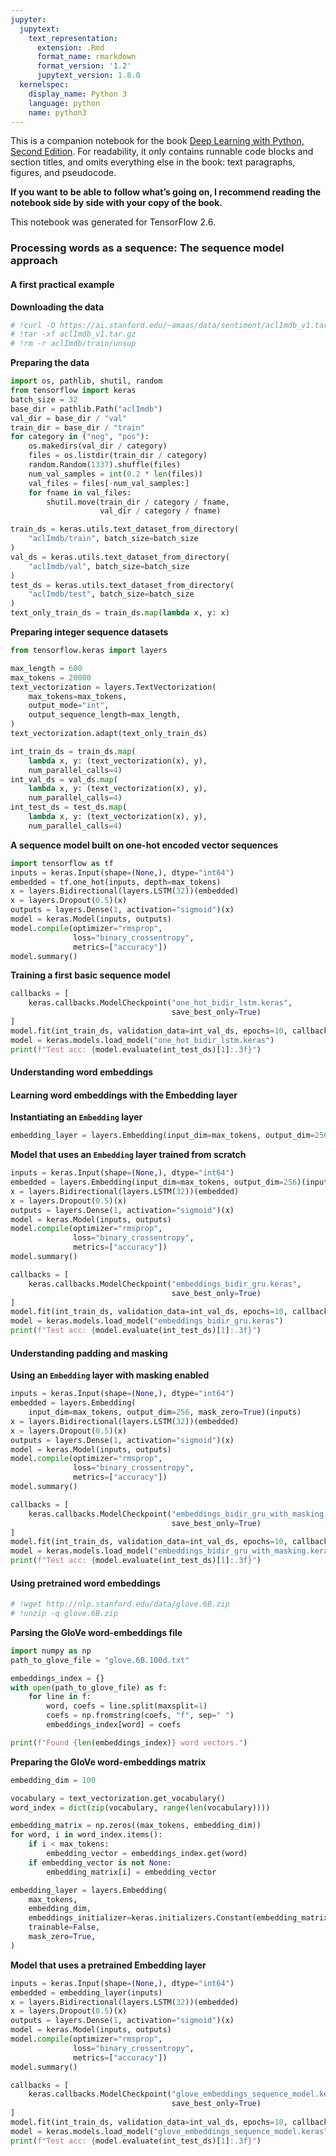 ```yaml
---
jupyter:
  jupytext:
    text_representation:
      extension: .Rmd
      format_name: rmarkdown
      format_version: '1.2'
      jupytext_version: 1.8.0
  kernelspec:
    display_name: Python 3
    language: python
    name: python3
---
```


<!-- #region colab_type="text" -->
This is a companion notebook for the book [Deep Learning with Python, Second Edition](https://www.manning.com/books/deep-learning-with-python-second-edition?a_aid=keras&a_bid=76564dff). For readability, it only contains runnable code blocks and section titles, and omits everything else in the book: text paragraphs, figures, and pseudocode.

**If you want to be able to follow what's going on, I recommend reading the notebook side by side with your copy of the book.**

This notebook was generated for TensorFlow 2.6.
<!-- #endregion -->

<!-- #region colab_type="text" -->
### Processing words as a sequence: The sequence model approach
<!-- #endregion -->

<!-- #region colab_type="text" -->
#### A first practical example
<!-- #endregion -->

<!-- #region colab_type="text" -->
**Downloading the data**
<!-- #endregion -->

```python
# !curl -O https://ai.stanford.edu/~amaas/data/sentiment/aclImdb_v1.tar.gz
# !tar -xf aclImdb_v1.tar.gz
# !rm -r aclImdb/train/unsup
```

<!-- #region colab_type="text" -->
**Preparing the data**
<!-- #endregion -->

```python
import os, pathlib, shutil, random
from tensorflow import keras
batch_size = 32
base_dir = pathlib.Path("aclImdb")
val_dir = base_dir / "val"
train_dir = base_dir / "train"
for category in ("neg", "pos"):
    os.makedirs(val_dir / category)
    files = os.listdir(train_dir / category)
    random.Random(1337).shuffle(files)
    num_val_samples = int(0.2 * len(files))
    val_files = files[-num_val_samples:]
    for fname in val_files:
        shutil.move(train_dir / category / fname,
                    val_dir / category / fname)

train_ds = keras.utils.text_dataset_from_directory(
    "aclImdb/train", batch_size=batch_size
)
val_ds = keras.utils.text_dataset_from_directory(
    "aclImdb/val", batch_size=batch_size
)
test_ds = keras.utils.text_dataset_from_directory(
    "aclImdb/test", batch_size=batch_size
)
text_only_train_ds = train_ds.map(lambda x, y: x)
```

<!-- #region colab_type="text" -->
**Preparing integer sequence datasets**
<!-- #endregion -->

```python
from tensorflow.keras import layers

max_length = 600
max_tokens = 20000
text_vectorization = layers.TextVectorization(
    max_tokens=max_tokens,
    output_mode="int",
    output_sequence_length=max_length,
)
text_vectorization.adapt(text_only_train_ds)

int_train_ds = train_ds.map(
    lambda x, y: (text_vectorization(x), y),
    num_parallel_calls=4)
int_val_ds = val_ds.map(
    lambda x, y: (text_vectorization(x), y),
    num_parallel_calls=4)
int_test_ds = test_ds.map(
    lambda x, y: (text_vectorization(x), y),
    num_parallel_calls=4)
```

<!-- #region colab_type="text" -->
**A sequence model built on one-hot encoded vector sequences**
<!-- #endregion -->

```python
import tensorflow as tf
inputs = keras.Input(shape=(None,), dtype="int64")
embedded = tf.one_hot(inputs, depth=max_tokens)
x = layers.Bidirectional(layers.LSTM(32))(embedded)
x = layers.Dropout(0.5)(x)
outputs = layers.Dense(1, activation="sigmoid")(x)
model = keras.Model(inputs, outputs)
model.compile(optimizer="rmsprop",
              loss="binary_crossentropy",
              metrics=["accuracy"])
model.summary()
```

<!-- #region colab_type="text" -->
**Training a first basic sequence model**
<!-- #endregion -->

```python
callbacks = [
    keras.callbacks.ModelCheckpoint("one_hot_bidir_lstm.keras",
                                    save_best_only=True)
]
model.fit(int_train_ds, validation_data=int_val_ds, epochs=10, callbacks=callbacks)
model = keras.models.load_model("one_hot_bidir_lstm.keras")
print(f"Test acc: {model.evaluate(int_test_ds)[1]:.3f}")
```

<!-- #region colab_type="text" -->
#### Understanding word embeddings
<!-- #endregion -->

<!-- #region colab_type="text" -->
#### Learning word embeddings with the Embedding layer
<!-- #endregion -->

<!-- #region colab_type="text" -->
**Instantiating an `Embedding` layer**
<!-- #endregion -->

```python
embedding_layer = layers.Embedding(input_dim=max_tokens, output_dim=256)
```

<!-- #region colab_type="text" -->
**Model that uses an `Embedding` layer trained from scratch**
<!-- #endregion -->

```python
inputs = keras.Input(shape=(None,), dtype="int64")
embedded = layers.Embedding(input_dim=max_tokens, output_dim=256)(inputs)
x = layers.Bidirectional(layers.LSTM(32))(embedded)
x = layers.Dropout(0.5)(x)
outputs = layers.Dense(1, activation="sigmoid")(x)
model = keras.Model(inputs, outputs)
model.compile(optimizer="rmsprop",
              loss="binary_crossentropy",
              metrics=["accuracy"])
model.summary()

callbacks = [
    keras.callbacks.ModelCheckpoint("embeddings_bidir_gru.keras",
                                    save_best_only=True)
]
model.fit(int_train_ds, validation_data=int_val_ds, epochs=10, callbacks=callbacks)
model = keras.models.load_model("embeddings_bidir_gru.keras")
print(f"Test acc: {model.evaluate(int_test_ds)[1]:.3f}")
```

<!-- #region colab_type="text" -->
#### Understanding padding and masking
<!-- #endregion -->

<!-- #region colab_type="text" -->
**Using an `Embedding` layer with masking enabled**
<!-- #endregion -->

```python
inputs = keras.Input(shape=(None,), dtype="int64")
embedded = layers.Embedding(
    input_dim=max_tokens, output_dim=256, mask_zero=True)(inputs)
x = layers.Bidirectional(layers.LSTM(32))(embedded)
x = layers.Dropout(0.5)(x)
outputs = layers.Dense(1, activation="sigmoid")(x)
model = keras.Model(inputs, outputs)
model.compile(optimizer="rmsprop",
              loss="binary_crossentropy",
              metrics=["accuracy"])
model.summary()

callbacks = [
    keras.callbacks.ModelCheckpoint("embeddings_bidir_gru_with_masking.keras",
                                    save_best_only=True)
]
model.fit(int_train_ds, validation_data=int_val_ds, epochs=10, callbacks=callbacks)
model = keras.models.load_model("embeddings_bidir_gru_with_masking.keras")
print(f"Test acc: {model.evaluate(int_test_ds)[1]:.3f}")
```

<!-- #region colab_type="text" -->
#### Using pretrained word embeddings
<!-- #endregion -->

```python
# !wget http://nlp.stanford.edu/data/glove.6B.zip
# !unzip -q glove.6B.zip
```

<!-- #region colab_type="text" -->
**Parsing the GloVe word-embeddings file**
<!-- #endregion -->

```python
import numpy as np
path_to_glove_file = "glove.6B.100d.txt"

embeddings_index = {}
with open(path_to_glove_file) as f:
    for line in f:
        word, coefs = line.split(maxsplit=1)
        coefs = np.fromstring(coefs, "f", sep=" ")
        embeddings_index[word] = coefs

print(f"Found {len(embeddings_index)} word vectors.")
```

<!-- #region colab_type="text" -->
**Preparing the GloVe word-embeddings matrix**
<!-- #endregion -->

```python
embedding_dim = 100

vocabulary = text_vectorization.get_vocabulary()
word_index = dict(zip(vocabulary, range(len(vocabulary))))

embedding_matrix = np.zeros((max_tokens, embedding_dim))
for word, i in word_index.items():
    if i < max_tokens:
        embedding_vector = embeddings_index.get(word)
    if embedding_vector is not None:
        embedding_matrix[i] = embedding_vector
```

```python
embedding_layer = layers.Embedding(
    max_tokens,
    embedding_dim,
    embeddings_initializer=keras.initializers.Constant(embedding_matrix),
    trainable=False,
    mask_zero=True,
)
```

<!-- #region colab_type="text" -->
**Model that uses a pretrained Embedding layer**
<!-- #endregion -->

```python
inputs = keras.Input(shape=(None,), dtype="int64")
embedded = embedding_layer(inputs)
x = layers.Bidirectional(layers.LSTM(32))(embedded)
x = layers.Dropout(0.5)(x)
outputs = layers.Dense(1, activation="sigmoid")(x)
model = keras.Model(inputs, outputs)
model.compile(optimizer="rmsprop",
              loss="binary_crossentropy",
              metrics=["accuracy"])
model.summary()

callbacks = [
    keras.callbacks.ModelCheckpoint("glove_embeddings_sequence_model.keras",
                                    save_best_only=True)
]
model.fit(int_train_ds, validation_data=int_val_ds, epochs=10, callbacks=callbacks)
model = keras.models.load_model("glove_embeddings_sequence_model.keras")
print(f"Test acc: {model.evaluate(int_test_ds)[1]:.3f}")
```
